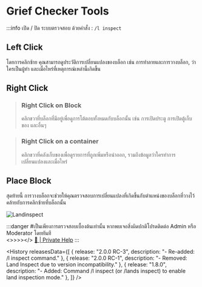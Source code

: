 
# Grief Checker Tools

:::info เปิด / ปิด ระบบตรวจสอบ ด้วยคำสั่ง : `/l inspect`

## Left Click
โดยการคลิกซ้าย คุณสามารถดูประวัติการเปลี่ยนแปลงของบล็อก เช่น การทำลายและการวางบล็อก, ว่าใครเป็นผู้ทำ และเมื่อไหร่ที่เหตุการณ์เหล่านี้เกิดขึ้น

## Right Click
> ### Right Click on Block
> คลิกขวาที่บล็อกที่มีอยู่เพื่อดูการโต้ตอบทั้งหมดกับบล็อกนั้น เช่น การเปิดประตู การเปิดตู้เก็บของ และอื่นๆ

> ### Right Click on a container
> คลิกขวาที่คลังเก็บของเพื่อดูรายการที่ถูกเพิ่มหรือนำออก, รวมถึงข้อมูลว่าใครทำการเปลี่ยนแปลงและเมื่อไหร่

## Place Block
สุดท้ายนี้ การวางบล็อกจะช่วยให้คุณตรวจสอบการเปลี่ยนแปลงที่เกิดขึ้นกับตำแหน่งของบล็อกที่วางไว้ คล้ายกับการคลิกซ้ายที่บล็อกนั้น


![Landinspect](/img/doc/features/Security/LandInspect.gif)

:::danger #เป็นเพียงการตรวจสอบเบื้องต้นเท่านั้น
หากพบเจอสิ่งผิดปกติโปรดติดต่อ Admin หรือ Moderator โดยทันที
<br/><>>>></>
[📩 | Private Help](./privateHelp.mdx)
:::

<History releasesData={[
    { release: "2.0.0 RC-3", description: "- Re-added: /l inspect command." },
    { release: "2.0.0 RC-1", description: "- Removed: Land Inspect due to version incompatibility." },
    { release: "1.8.0", description: "- Added: Command /l inspect (or /lands inspect) to enable land inspection mode." },
  ]} />